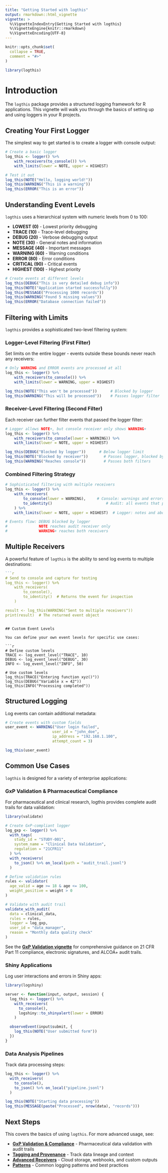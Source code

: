 ```yaml
---
title: "Getting Started with logthis"
output: rmarkdown::html_vignette
vignette: >
  %\VignetteIndexEntry{Getting Started with logthis}
  %\VignetteEngine{knitr::rmarkdown}
  %\VignetteEncoding{UTF-8}
---
```


```r
knitr::opts_chunk$set(
  collapse = TRUE,
  comment = "#>"
)
```

```r
library(logthis)
```

# Introduction

The `logthis` package provides a structured logging framework for R applications. This vignette will walk you through the basics of setting up and using loggers in your R projects.

## Creating Your First Logger

The simplest way to get started is to create a logger with console output:

```r
# Create a basic logger
log_this <- logger() %>%
    with_receivers(to_console()) %>%
    with_limits(lower = NOTE, upper = HIGHEST)

# Test it out
log_this(NOTE("Hello, logging world!"))
log_this(WARNING("This is a warning"))
log_this(ERROR("This is an error"))
```

## Understanding Event Levels

`logthis` uses a hierarchical system with numeric levels from 0 to 100:

- **LOWEST (0)** - Lowest priority debugging
- **TRACE (10)** - Trace-level debugging
- **DEBUG (20)** - Verbose debugging output
- **NOTE (30)** - General notes and information
- **MESSAGE (40)** - Important messages
- **WARNING (60)** - Warning conditions
- **ERROR (80)** - Error conditions
- **CRITICAL (90)** - Critical events
- **HIGHEST (100)** - Highest priority

```r
# Create events at different levels
log_this(DEBUG("This is very detailed debug info"))
log_this(NOTE("Application started successfully"))
log_this(MESSAGE("Processing 1000 records"))
log_this(WARNING("Found 5 missing values"))
log_this(ERROR("Database connection failed"))
```

## Filtering with Limits

`logthis` provides a sophisticated two-level filtering system:

### Logger-Level Filtering (First Filter)

Set limits on the entire logger - events outside these bounds never reach any receivers:

```r
# Only WARNING and ERROR events are processed at all
log_this <- logger() %>%
    with_receivers(to_console()) %>%
    with_limits(lower = WARNING, upper = HIGHEST)

log_this(NOTE("This won't be processed"))      # Blocked by logger
log_this(WARNING("This will be processed"))    # Passes logger filter
```

### Receiver-Level Filtering (Second Filter)  

Each receiver can further filter events that passed the logger filter:

```r
# Logger allows NOTE+, but console receiver only shows WARNING+
log_this <- logger() %>%
    with_receivers(to_console(lower = WARNING)) %>%
    with_limits(lower = NOTE, upper = HIGHEST)

log_this(DEBUG("Blocked by logger"))      # Below logger limit
log_this(NOTE("Blocked by receiver"))       # Passes logger, blocked by receiver
log_this(WARNING("Reaches console"))        # Passes both filters
```

### Combined Filtering Strategy

```r
# Sophisticated filtering with multiple receivers
log_this <- logger() %>%
    with_receivers(
        to_console(lower = WARNING),     # Console: warnings and errors only
        to_identity()                        # Audit: all events that pass logger  
    ) %>%
    with_limits(lower = NOTE, upper = HIGHEST)  # Logger: notes and above

# Events flow: DEBUG blocked by logger
#              NOTE reaches audit receiver only
#              WARNING+ reaches both receivers
```

## Multiple Receivers

A powerful feature of `logthis` is the ability to send log events to multiple destinations:

```r
```r
# Send to console and capture for testing
log_this <- logger() %>%
    with_receivers(
        to_console(),
        to_identity()  # Returns the event for inspection
    )

result <- log_this(WARNING("Sent to multiple receivers"))
print(result)  # The returned event object
```
```

## Custom Event Levels

You can define your own event levels for specific use cases:

```r
# Define custom levels
TRACE <- log_event_level("TRACE", 10)
DEBUG <- log_event_level("DEBUG", 30)
INFO <- log_event_level("INFO", 50)

# Use custom levels
log_this(TRACE("Entering function xyz()"))
log_this(DEBUG("Variable x = 42"))  
log_this(INFO("Processing completed"))
```

## Structured Logging

Log events can contain additional metadata:

```r
# Create events with custom fields
user_event <- WARNING("User login failed", 
                     user_id = "john_doe",
                     ip_address = "192.168.1.100",
                     attempt_count = 3)

log_this(user_event)
```

## Common Use Cases

`logthis` is designed for a variety of enterprise applications:

### GxP Validation & Pharmaceutical Compliance

For pharmaceutical and clinical research, logthis provides complete audit trails for data validation:

```r
library(validate)

# Create GxP-compliant logger
log_gxp <- logger() %>%
  with_tags(
    study_id = "STUDY-001",
    system_name = "Clinical Data Validation",
    regulation = "21CFR11"
  ) %>%
  with_receivers(
    to_json() %>% on_local(path = "audit_trail.jsonl")
  )

# Define validation rules
rules <- validator(
  age_valid = age >= 18 & age <= 100,
  weight_positive = weight > 0
)

# Validate with audit trail
validate_with_audit(
  data = clinical_data,
  rules = rules,
  logger = log_gxp,
  user_id = "data_manager",
  reason = "Monthly data quality check"
)
```

See the **[GxP Validation vignette](gxp-validation.Rmd)** for comprehensive guidance on 21 CFR Part 11 compliance, electronic signatures, and ALCOA+ audit trails.

### Shiny Applications

Log user interactions and errors in Shiny apps:

```r
library(logshiny)

server <- function(input, output, session) {
  log_this <- logger() %>%
    with_receivers(
      to_console(),
      logshiny::to_shinyalert(lower = ERROR)
    )

  observeEvent(input$submit, {
    log_this(NOTE("User submitted form"))
  })
}
```

### Data Analysis Pipelines

Track data processing steps:

```r
log_this <- logger() %>%
  with_receivers(
    to_console(),
    to_json() %>% on_local("pipeline.jsonl")
  )

log_this(NOTE("Starting data processing"))
log_this(MESSAGE(paste("Processed", nrow(data), "records")))
```

## Next Steps

This covers the basics of using `logthis`. For more advanced usage, see:

- **[GxP Validation & Compliance](gxp-validation.Rmd)** - Pharmaceutical data validation with audit trails
- **[Tagging and Provenance](tagging-and-provenance.Rmd)** - Track data lineage and context
- **[Advanced Receivers](advanced-receivers.Rmd)** - Cloud storage, webhooks, and custom outputs
- **[Patterns](patterns.Rmd)** - Common logging patterns and best practices
